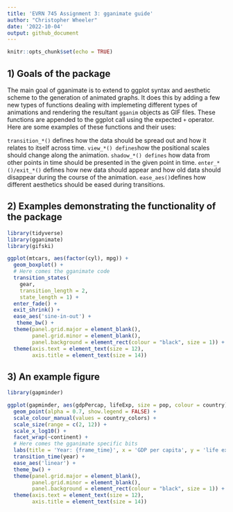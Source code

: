 ```yaml
---
title: 'EVRN 745 Assignment 3: gganimate guide'
author: "Christopher Wheeler"
date: '2022-10-04'
output: github_document
---
```


```r
knitr::opts_chunk$set(echo = TRUE)
```

## 1) Goals of the package
The main goal of gganimate is to extend to ggplot syntax and aesthetic scheme to the generation of animated graphs. It does this by adding a few new types of functions dealing with implemeting different types of animations and rendering the resultant `gganim` objects as GIF files. These functions are appended to the ggplot call using the expected ` + ` operator. Here are some examples of these functions and their uses:

`transition_*()` defines how the data should be spread out and how it relates to itself across time.
`view_*() defines `how the positional scales should change along the animation.
`shadow_*() defines` how data from other points in time should be presented in the given point in time.
`enter_*()/exit_*()` defines how new data should appear and how old data should disappear during the course of the animation.
`ease_aes() `defines how different aesthetics should be eased during transitions.


## 2) Examples demonstrating the functionality of the package

```r
library(tidyverse)
library(gganimate)
library(gifski)

ggplot(mtcars, aes(factor(cyl), mpg)) + 
  geom_boxplot() + 
  # Here comes the gganimate code
  transition_states(
    gear,
    transition_length = 2,
    state_length = 1) +
  enter_fade() + 
  exit_shrink() +
  ease_aes('sine-in-out') + 
   theme_bw() + 
  theme(panel.grid.major = element_blank(), 
        panel.grid.minor = element_blank(),
        panel.background = element_rect(colour = "black", size = 1)) + 
  theme(axis.text = element_text(size = 12),
        axis.title = element_text(size = 14))
```



## 3) An example figure

```r
library(gapminder)

ggplot(gapminder, aes(gdpPercap, lifeExp, size = pop, colour = country)) +
  geom_point(alpha = 0.7, show.legend = FALSE) +
  scale_colour_manual(values = country_colors) +
  scale_size(range = c(2, 12)) +
  scale_x_log10() +
  facet_wrap(~continent) +
  # Here comes the gganimate specific bits
  labs(title = 'Year: {frame_time}', x = 'GDP per capita', y = 'life expectancy') +
  transition_time(year) +
  ease_aes('linear') + 
  theme_bw() + 
  theme(panel.grid.major = element_blank(), 
        panel.grid.minor = element_blank(),
        panel.background = element_rect(colour = "black", size = 1)) + 
  theme(axis.text = element_text(size = 12),
        axis.title = element_text(size = 14))
```

